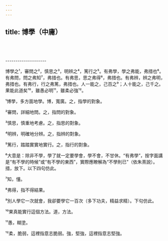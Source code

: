 ```yaml
---
---
---
```

title: 博學（中庸）
---





<br/><br/><br/>--------------------

博學之¹，審問之²，慎思之³，明辨之⁴，篤行之⁵。有弗學，學之弗能，弗措也⁶。有弗問，問之弗知⁷，弗措也。有弗思，思之弗得⁸，弗措也。有弗辨，辨之弗明，弗措也。有弗行，行之弗篤，弗措也。人一能之，己百之⁹；人十能之，己千之。果能此道矣¹⁰，雖愚必明¹¹，雖柔必強¹²。

¹博學，多方面地學。博，寬廣。之，指學的對象。

²審問，詳細地問。之，指問的對象。

³慎思，慎重地考慮。之，指思的對象。

⁴明辨，明確地分辨。之，指辨的對象。

⁵篤行，踏踏實實地實行。之，指行的對象。

⁶大意是：除非不學，學了就一定要學會，學不會，不甘休。“有弗學”，按字面講是“有不學的時候”或“有不學的東西”，實際應瞭解為“不學則已”（依朱熹說）。措，放下。以下四句仿此。

⁷知，懂。

⁸弗得，指不得結果。

⁹別人學它一次就會，我卻要學它一百次（多下功夫，精益求精）。下句仿此。

¹⁰果真能實行這個方法。道，方法。

¹¹愚，糊塗。

¹²柔，脆弱，這裡指意志脆弱。強，堅強，這裡指意志堅強。